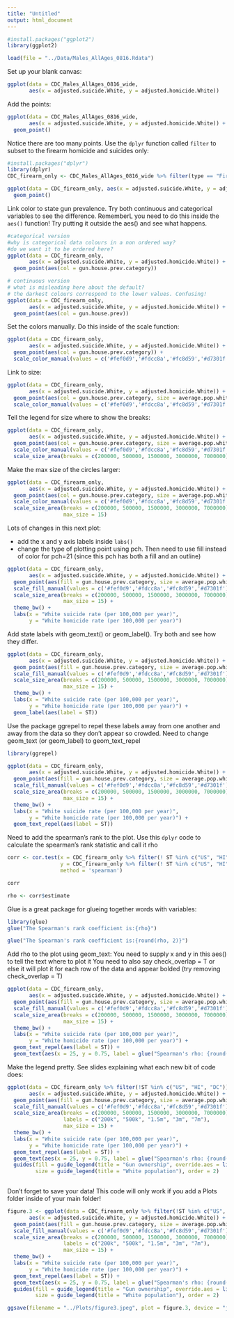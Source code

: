 ```yaml
---
title: "Untitled"
output: html_document
---
```


```r
#install.packages("ggplot2")
library(ggplot2)

load(file = "../Data/Males_AllAges_0816.Rdata")
```

Set up your blank canvas:

```r
ggplot(data = CDC_Males_AllAges_0816_wide, 
       aes(x = adjusted.suicide.White, y = adjusted.homicide.White))
```

Add the points:

```r
ggplot(data = CDC_Males_AllAges_0816_wide, 
       aes(x = adjusted.suicide.White, y = adjusted.homicide.White)) +
  geom_point()
```

Notice there are too many points. Use the `dplyr` function called `filter` to
subset to the firearm homicide and suicides only:

```r
#install.packages("dplyr")
library(dplyr)
CDC_firearm_only <- CDC_Males_AllAges_0816_wide %>% filter(type == "Firearm") 

ggplot(data = CDC_firearm_only, aes(x = adjusted.suicide.White, y = adjusted.homicide.White)) +
  geom_point()
```

Link color to state gun prevalence. Try both continuous and categorical variables
to see the difference. RememberL you need to do this inside the `aes()` function!
Try putting it outside the aes() and see what happens. 

```r
#categorical version
#why is categorical data colours in a non ordered way?
#do we want it to be ordered here?
ggplot(data = CDC_firearm_only, 
       aes(x = adjusted.suicide.White, y = adjusted.homicide.White)) +
  geom_point(aes(col = gun.house.prev.category))

# continuous version
# what is misleading here about the default?
# the darkest colours correspond to the lower values. Confusing!
ggplot(data = CDC_firearm_only, 
       aes(x = adjusted.suicide.White, y = adjusted.homicide.White)) +
  geom_point(aes(col = gun.house.prev)) 
```

Set the colors manually. Do this inside of the scale function:

```r
ggplot(data = CDC_firearm_only, 
       aes(x = adjusted.suicide.White, y = adjusted.homicide.White)) +
  geom_point(aes(col = gun.house.prev.category)) +
  scale_color_manual(values = c('#fef0d9','#fdcc8a','#fc8d59','#d7301f'))
```

Link to size:

```r
ggplot(data = CDC_firearm_only, 
       aes(x = adjusted.suicide.White, y = adjusted.homicide.White)) +
  geom_point(aes(col = gun.house.prev.category, size = average.pop.white)) +
  scale_color_manual(values = c('#fef0d9','#fdcc8a','#fc8d59','#d7301f')) 
```

Tell the legend for size where to show the breaks:

```r
ggplot(data = CDC_firearm_only, 
       aes(x = adjusted.suicide.White, y = adjusted.homicide.White)) +
  geom_point(aes(col = gun.house.prev.category, size = average.pop.white)) +
  scale_color_manual(values = c('#fef0d9','#fdcc8a','#fc8d59','#d7301f')) +
  scale_size_area(breaks = c(200000, 500000, 1500000, 3000000, 7000000))
```

Make the max size of the circles larger:

```r
ggplot(data = CDC_firearm_only, 
       aes(x = adjusted.suicide.White, y = adjusted.homicide.White)) +
  geom_point(aes(col = gun.house.prev.category, size = average.pop.white)) +
  scale_color_manual(values = c('#fef0d9','#fdcc8a','#fc8d59','#d7301f')) +
  scale_size_area(breaks = c(200000, 500000, 1500000, 3000000, 7000000), 
                  max_size = 15)
```

Lots of changes in this next plot:

* add the x and y axis labels inside `labs()`
* change the type of plotting point using pch. Then need to use fill instead of color for pch=21 (since this pch has both a fill and an outline)

```r
ggplot(data = CDC_firearm_only, 
       aes(x = adjusted.suicide.White, y = adjusted.homicide.White)) +
  geom_point(aes(fill = gun.house.prev.category, size = average.pop.white), pch = 21) +
  scale_fill_manual(values = c('#fef0d9','#fdcc8a','#fc8d59','#d7301f')) +
  scale_size_area(breaks = c(200000, 500000, 1500000, 3000000, 7000000), 
                  max_size = 15) + 
  theme_bw() +
  labs(x = "White suicide rate (per 100,000 per year)", 
       y = "White homicide rate (per 100,000 per year)")
```

Add state labels with geom_text() or geom_label(). Try both and see how they differ.

```r
ggplot(data = CDC_firearm_only, 
       aes(x = adjusted.suicide.White, y = adjusted.homicide.White)) +
  geom_point(aes(fill = gun.house.prev.category, size = average.pop.white), pch = 21) +
  scale_fill_manual(values = c('#fef0d9','#fdcc8a','#fc8d59','#d7301f')) +
  scale_size_area(breaks = c(200000, 500000, 1500000, 3000000, 7000000), 
                  max_size = 15) + 
  theme_bw() +
  labs(x = "White suicide rate (per 100,000 per year)", 
       y = "White homicide rate (per 100,000 per year)") +
  geom_label(aes(label = ST))
```

Use the package ggrepel to repel these labels away from one another and away from
the data so they don't appear so crowded. Need to change geom_text (or geom_label)
to geom_text_repel

```r
library(ggrepel)

ggplot(data = CDC_firearm_only, 
       aes(x = adjusted.suicide.White, y = adjusted.homicide.White)) +
  geom_point(aes(fill = gun.house.prev.category, size = average.pop.white), pch = 21) +
  scale_fill_manual(values = c('#fef0d9','#fdcc8a','#fc8d59','#d7301f')) +
  scale_size_area(breaks = c(200000, 500000, 1500000, 3000000, 7000000), 
                  max_size = 15) + 
  theme_bw() +
  labs(x = "White suicide rate (per 100,000 per year)", 
       y = "White homicide rate (per 100,000 per year)") +
  geom_text_repel(aes(label = ST))
```

Need to add the spearman's rank to the plot. Use this `dplyr` code to calculate
the spearman's rank statistic and call it rho

```r
corr <- cor.test(x = CDC_firearm_only %>% filter(! ST %in% c("US", "HI", "DC")) %>% select(adjusted.homicide.White) %>% unlist(), 
                 y = CDC_firearm_only %>% filter(! ST %in% c("US", "HI", "DC")) %>% select(adjusted.suicide.White) %>% unlist(), 
                 method = 'spearman')

corr

rho <- corr$estimate
```

Glue is a great package for glueing together words with variables:

```r
library(glue)
glue("The Spearman's rank coefficient is:{rho}")

glue("The Spearman's rank coefficient is:{round(rho, 2)}")
```

Add rho to the plot using geom_text:
You need to supply x and y in this aes() to tell the text where to plot it
You need to also say check_overlap = T or else it will plot it for each row of the data and appear bolded (try removing check_overlap =  T)

```r
ggplot(data = CDC_firearm_only, 
       aes(x = adjusted.suicide.White, y = adjusted.homicide.White)) +
  geom_point(aes(fill = gun.house.prev.category, size = average.pop.white), pch = 21) +
  scale_fill_manual(values = c('#fef0d9','#fdcc8a','#fc8d59','#d7301f')) +
  scale_size_area(breaks = c(200000, 500000, 1500000, 3000000, 7000000), 
                  max_size = 15) + 
  theme_bw() +
  labs(x = "White suicide rate (per 100,000 per year)", 
       y = "White homicide rate (per 100,000 per year)") +
  geom_text_repel(aes(label = ST)) +
  geom_text(aes(x = 25, y = 0.75, label = glue("Spearman's rho: {round(rho, 2)}")), check_overlap = T)
```

Make the legend pretty. See slides explaining what each new bit of code does:

```r
ggplot(data = CDC_firearm_only %>% filter(!ST %in% c("US", "HI", "DC")), 
       aes(x = adjusted.suicide.White, y = adjusted.homicide.White)) +
  geom_point(aes(fill = gun.house.prev.category, size = average.pop.white), pch = 21) +
  scale_fill_manual(values = c('#fef0d9','#fdcc8a','#fc8d59','#d7301f')) +
  scale_size_area(breaks = c(200000, 500000, 1500000, 3000000, 7000000), 
                  labels = c("200k", "500k", "1.5m", "3m", "7m"),
                  max_size = 15) + 
  theme_bw() +
  labs(x = "White suicide rate (per 100,000 per year)", 
       y = "White homicide rate (per 100,000 per year)") +
  geom_text_repel(aes(label = ST)) +
  geom_text(aes(x = 25, y = 0.75, label = glue("Spearman's rho: {round(rho, 2)}")), check_overlap = T) +
  guides(fill = guide_legend(title = "Gun ownership", override.aes = list(size = 5), order = 1),
         size = guide_legend(title = "White population"), order = 2)
  

```

Don't forget to save your data! This code will only work if you add a Plots folder 
inside of your main folder!

```r
figure.3 <- ggplot(data = CDC_firearm_only %>% filter(!ST %in% c("US", "HI", "DC")), 
       aes(x = adjusted.suicide.White, y = adjusted.homicide.White)) +
  geom_point(aes(fill = gun.house.prev.category, size = average.pop.white), pch = 21) +
  scale_fill_manual(values = c('#fef0d9','#fdcc8a','#fc8d59','#d7301f')) +
  scale_size_area(breaks = c(200000, 500000, 1500000, 3000000, 7000000), 
                  labels = c("200k", "500k", "1.5m", "3m", "7m"),
                  max_size = 15) + 
  theme_bw() +
  labs(x = "White suicide rate (per 100,000 per year)", 
       y = "White homicide rate (per 100,000 per year)") +
  geom_text_repel(aes(label = ST)) +
  geom_text(aes(x = 25, y = 0.75, label = glue("Spearman's rho: {round(rho, 2)}")), check_overlap = T) +
  guides(fill = guide_legend(title = "Gun ownership", override.aes = list(size = 5), order = 1),
         size = guide_legend(title = "White population"), order = 2)

ggsave(filename = "../Plots/figure3.jpeg", plot = figure.3, device = "jpeg", width = 8, height = 6, units = "in")
```